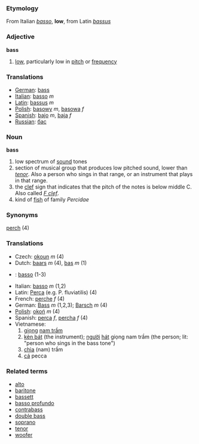 ===Etymology===
From Italian ''[[basso]]'', '''low''', from Latin ''[[bassus]]''

===Adjective===
'''bass'''

# [[low]], particularly low in [[pitch]] or [[frequency]]

===Translations===
*[[German]]: [[bass]]
*[[Italian]]: [[basso]] ''m''
*[[Latin]]: [[bassus]] ''m''
*[[Polish]]: [[basowy]] ''m'', [[basowa]] ''f''
*[[Spanish]]: [[bajo]] ''m'', [[baja]] ''f''
*[[Russian]]: [[бас]]

===Noun===
'''bass'''

# low spectrum of [[sound]] tones
# section of musical group that produces low pitched sound, lower than ''[[tenor]]''.  Also a person who sings in that range, or an instrument that plays in that range.
# the [[clef]] sign that indicates that the pitch of the notes is below middle C.  Also called ''[[F clef]]''.
# kind of [[fish]] of family ''Percidae''


===Synonyms===
[[perch]] (4)

===Translations===
*Czech: [[okoun]]  ''m'' (4)
*Dutch: [[baars]] ''m'' (4), [[bas]] ''m'' (1)
*{{msg:fi}}: [[basso]] (1-3)
*Italian: [[basso]] ''m'' (1,2)
*Latin: [[Perca]] (e.g. P. fluviatilis) (4)
*French: [[perche]] ''f'' (4)
*German: [[Bass]] ''m'' (1,2,3); [[Barsch]] ''m''  (4)
*[[Polish]]: [[okoń]] ''m'' (4)
*Spanish: [[perca]] ''f'', [[percha]] ''f'' (4)
*Vietnamese:
*#[[giọng]] [[nam trầm]]
*#[[kèn bát]] (the instrument); [[người]] [[hát]] giọng nam trầm (the person; lit: "person who sings in the bass tone")
*#[[chìa]] (nam) trầm
*#[[cá]] pecca

===Related terms===
*[[alto]]
*[[baritone]]
*[[bassett]]
*[[basso profundo]]
*[[contrabass]]
*[[double bass]]
*[[soprano]]
*[[tenor]]
*[[woofer]]